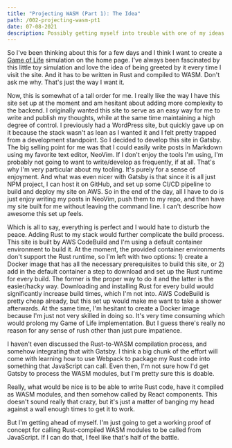 ```yaml
---
title: "Projecting WASM (Part 1): The Idea"
path: /002-projecting-wasm-pt1
date: 07-08-2021
description: Possibly getting myself into trouble with one of my ideas
---
```

So I've been thinking about this for a few days and I think I want to create a
[Game of Life](https://en.wikipedia.org/wiki/Conway%27s_Game_of_Life) simulation
on the home page. I've always been fascinated by this little toy simulation and
love the idea of being greeted by it every time I visit the site. And it has to
be written in Rust and compiled to WASM. Don't ask me why. That's just the way I
want it.

Now, this is somewhat of a tall order for me. I really like the way I have this
site set up at the moment and am hesitant about adding more complexity to the
backend. I originally wanted this site to serve as an easy way for me to write
and publish my thoughts, while at the same time maintaining a high degree of
control. I previously had a WordPress site, but quickly gave up on it because
the stack wasn't as lean as I wanted it and I felt pretty trapped from a
development standpoint. So I decided to develop this site in Gatsby. The big
selling point for me was that I could easily write posts in Markdown using my
favorite text editor, NeoVim. If I don't enjoy the tools I'm using, I'm probably
not going to want to write/develop as frequently, if at all. That's why I'm very
particular about my tooling. It's purely for a sense of enjoyment. And what was
even nicer with Gatsby is that since it is all just NPM project, I can host it
on GitHub, and set up some CI/CD pipeline to build and deploy my site on AWS. So
in the end of the day, all I have to do is just enjoy writing my posts in
NeoVim, push them to my repo, and then have my site built for me without leaving
the command line. I can't describe how awesome this set up feels. 

Which is all to say, everything is perfect and I would hate to disturb the
peace. Adding Rust to my stack would further complicate the build process. This
site is built by AWS CodeBuild and I'm using a default container environment to
build it. At the moment, the provided container environments don't support the
Rust runtime, so I'm left with two options: 1) create a Docker image that has
all the necessary prerequisites to build this site, or 2) add in the default
container a step to download and set up the Rust runtime for every build. The
former is the proper way to do it and the latter is the easier/hacky way.
Downloading and installing Rust for every build would significantly increase
build times, which I'm not into. AWS CodeBuild is pretty cheap already, but this
set up would make me want to take a shower afterwards. At the same time, I'm
hesitant to create a Docker image because I'm just not very skilled in doing so.
It's very time consuming which would prolong my Game of Life implementation. But
I guess there's really no reason for any sense of rush other than just pure
impatience.

I haven't even discussed the Rust-to-WASM compilation process, and somehow
integrating that with Gatsby. I think a big chunk of the effort will come with
learning how to use Webpack to package my Rust code into something that
JavaScript can call. Even then, I'm not sure how I'd get Gatsby to process the
WASM modules, but I'm pretty sure this is doable.

Really, what would be nice is to be able to write Rust code, have it compiled as
WASM modules, and then somehow called by React components. This doesn't sound
really that crazy, but it's just a matter of banging my head against a wall
enough times to get it to work.

But I'm getting ahead of myself. I'm just going to get a working proof of
concept for calling Rust-compiled WASM modules to be called from JavaScript. If
I can do that, I feel like that's half of the battle.
